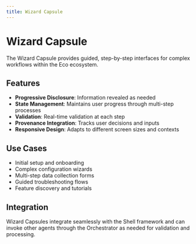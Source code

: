 ```yaml
---
title: Wizard Capsule
---
```


# Wizard Capsule

The Wizard Capsule provides guided, step-by-step interfaces for complex workflows within the Eco ecosystem.

## Features

- **Progressive Disclosure**: Information revealed as needed
- **State Management**: Maintains user progress through multi-step processes
- **Validation**: Real-time validation at each step
- **Provenance Integration**: Tracks user decisions and inputs
- **Responsive Design**: Adapts to different screen sizes and contexts

## Use Cases

- Initial setup and onboarding
- Complex configuration wizards
- Multi-step data collection forms
- Guided troubleshooting flows
- Feature discovery and tutorials

## Integration

Wizard Capsules integrate seamlessly with the Shell framework and can invoke other agents through the Orchestrator as needed for validation and processing.